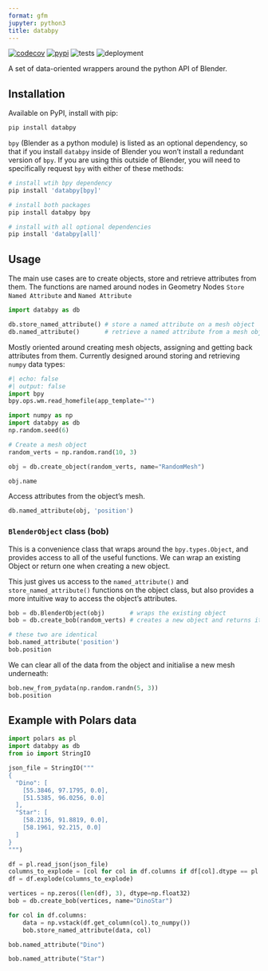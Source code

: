 ```yaml
---
format: gfm
jupyter: python3
title: databpy
---
```


[![codecov](https://codecov.io/gh/BradyAJohnston/databpy/graph/badge.svg?token=KFuu67hzAz)](https://codecov.io/gh/BradyAJohnston/databpy)
[![pypi](https://img.shields.io/pypi/v/databpy)](https://pypi.org/project/databpy/)
![tests](https://github.com/bradyajohnston/databpy/actions/workflows/tests.yml/badge.svg)
![deployment](https://github.com/bradyajohnston/databpy/actions/workflows/ci-cd.yml/badge.svg)

A set of data-oriented wrappers around the python API of Blender.

## Installation
Available on PyPI, install with pip:

```bash
pip install databpy
```

::: {.callout-caution}

`bpy` (Blender as a python module) is listed as an optional dependency, so that if you install `databpy` inside of Blender you won't install a redundant version of `bpy`. If you are using this outside of Blender, you will need to specifically request `bpy` with either of these methods:
```bash
# install wtih bpy dependency
pip install 'databpy[bpy]'

# install both packages
pip install databpy bpy

# install with all optional dependencies
pip install 'databpy[all]'
```
:::

## Usage

The main use cases are to create objects, store and retrieve attributes from them. The functions are named around nodes in Geometry Nodes `Store Named Attribute` and `Named Attribute`

```python
import databpy as db

db.store_named_attribute() # store a named attribute on a mesh object
db.named_attribute()       # retrieve a named attribute from a mesh object
```

Mostly oriented around creating mesh objects, assigning and getting back attributes from them. Currently designed around storing and retrieving `numpy` data types:

```python
#| echo: false
#| output: false
import bpy
bpy.ops.wm.read_homefile(app_template="")
```


```python
import numpy as np
import databpy as db
np.random.seed(6)

# Create a mesh object
random_verts = np.random.rand(10, 3)

obj = db.create_object(random_verts, name="RandomMesh")

obj.name
```

Access attributes from the object's mesh.
```python

db.named_attribute(obj, 'position')

```


### `BlenderObject` class (bob)

This is a convenience class that wraps around the `bpy.types.Object`, and provides access to all of the useful functions. We can wrap an existing Object or return one when creating a new object.

This just gives us access to the `named_attribute()` and `store_named_attribute()` functions on the object class, but also provides a more intuitive way to access the object's attributes.

```python
bob = db.BlenderObject(obj)       # wraps the existing object 
bob = db.create_bob(random_verts) # creates a new object and returns it already wrapped

# these two are identical
bob.named_attribute('position')
bob.position
```

We can clear all of the data from the object and initialise a new mesh underneath:

```python
bob.new_from_pydata(np.random.randn(5, 3))
bob.position
```

## Example with Polars data

```python
import polars as pl
import databpy as db
from io import StringIO

json_file = StringIO("""
{
  "Dino": [
    [55.3846, 97.1795, 0.0],
    [51.5385, 96.0256, 0.0]
  ],
  "Star": [
    [58.2136, 91.8819, 0.0],
    [58.1961, 92.215, 0.0]
  ]
}
""")

df = pl.read_json(json_file)
columns_to_explode = [col for col in df.columns if df[col].dtype == pl.List(pl.List)]
df = df.explode(columns_to_explode)

vertices = np.zeros((len(df), 3), dtype=np.float32)
bob = db.create_bob(vertices, name="DinoStar")

for col in df.columns:
    data = np.vstack(df.get_column(col).to_numpy())
    bob.store_named_attribute(data, col)

bob.named_attribute("Dino")
```


```python
bob.named_attribute("Star")
```